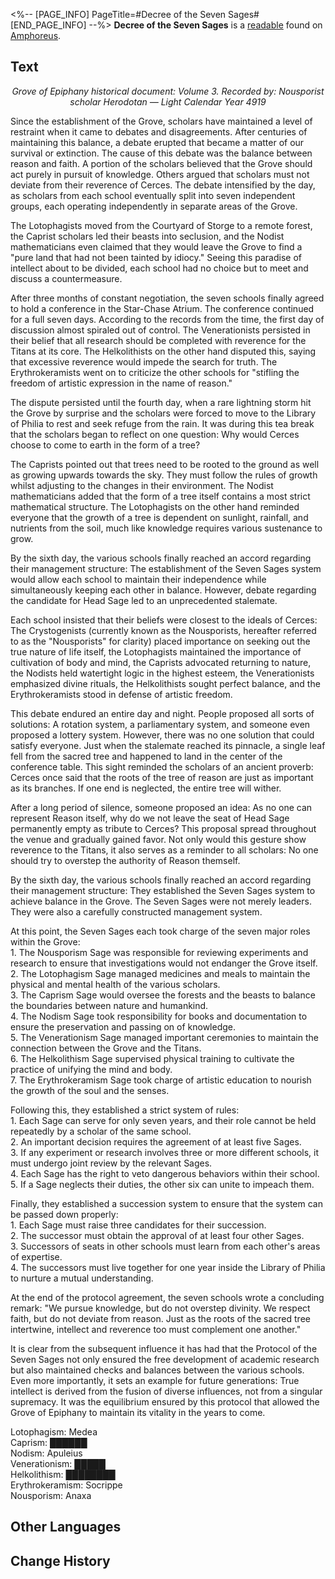 <%-- [PAGE_INFO]
PageTitle=#Decree of the Seven Sages#
[END_PAGE_INFO] --%>
{{Readable Infobox
|id           = 492
|partIds      = 190805
|title        = 
|image        = Item Decree of the Seven Sages.png
|world        = Amphoreus
|parts        = 1
|author       = <!--to be added-->
|description  = A page from a book used in the Grove of Epiphany's general education courses. It has been torturing generations of scholars for many years as an important test point that "requires memorization of the entire text."
|part1        = Decree of the Seven Sages
|source1      = {{cx|Source missing}}
|characters   = Cerces
|factions     = 
}}
'''Decree of the Seven Sages''' is a [[readable]] found on [[Amphoreus]].
<!--
==Location==
{{Map Embed|<map name>|<marker id>}}
-->
==Text==
<div align="center">''Grove of Epiphany historical document: Volume 3. Recorded by: Nousporist scholar Herodotan &mdash; Light Calendar Year 4919''</div>

Since the establishment of the Grove, scholars have maintained a level of restraint when it came to debates and disagreements. After centuries of maintaining this balance, a debate erupted that became a matter of our survival or extinction. The cause of this debate was the balance between reason and faith. A portion of the scholars believed that the Grove should act purely in pursuit of knowledge. Others argued that scholars must not deviate from their reverence of Cerces. The debate intensified by the day, as scholars from each school eventually split into seven independent groups, each operating independently in separate areas of the Grove.

The Lotophagists moved from the Courtyard of Storge to a remote forest, the Caprist scholars led their beasts into seclusion, and the Nodist mathematicians even claimed that they would leave the Grove to find a "pure land that had not been tainted by idiocy." Seeing this paradise of intellect about to be divided, each school had no choice but to meet and discuss a countermeasure.

After three months of constant negotiation, the seven schools finally agreed to hold a conference in the Star-Chase Atrium. The conference continued for a full seven days. According to the records from the time, the first day of discussion almost spiraled out of control. The Venerationists persisted in their belief that all research should be completed with reverence for the Titans at its core. The Helkolithists on the other hand disputed this, saying that excessive reverence would impede the search for truth. The Erythrokeramists went on to criticize the other schools for "stifling the freedom of artistic expression in the name of reason."

The dispute persisted until the fourth day, when a rare lightning storm hit the Grove by surprise and the scholars were forced to move to the Library of Philia to rest and seek refuge from the rain. It was during this tea break that the scholars began to reflect on one question: Why would Cerces choose to come to earth in the form of a tree?

The Caprists pointed out that trees need to be rooted to the ground as well as growing upwards towards the sky. They must follow the rules of growth whilst adjusting to the changes in their environment. The Nodist mathematicians added that the form of a tree itself contains a most strict mathematical structure. The Lotophagists on the other hand reminded everyone that the growth of a tree is dependent on sunlight, rainfall, and nutrients from the soil, much like knowledge requires various sustenance to grow.

By the sixth day, the various schools finally reached an accord regarding their management structure: The establishment of the Seven Sages system would allow each school to maintain their independence while simultaneously keeping each other in balance. However, debate regarding the candidate for Head Sage led to an unprecedented stalemate.

Each school insisted that their beliefs were closest to the ideals of Cerces: The Crystogenists (currently known as the Nousporists, hereafter referred to as the "Nousporists" for clarity) placed importance on seeking out the true nature of life itself, the Lotophagists maintained the importance of cultivation of body and mind, the Caprists advocated returning to nature, the Nodists held watertight logic in the highest esteem, the Venerationists emphasized divine rituals, the Helkolithists sought perfect balance, and the Erythrokeramists stood in defense of artistic freedom.

This debate endured an entire day and night. People proposed all sorts of solutions: A rotation system, a parliamentary system, and someone even proposed a lottery system. However, there was no one solution that could satisfy everyone. Just when the stalemate reached its pinnacle, a single leaf fell from the sacred tree and happened to land in the center of the conference table. This sight reminded the scholars of an ancient proverb: Cerces once said that the roots of the tree of reason are just as important as its branches. If one end is neglected, the entire tree will wither.

After a long period of silence, someone proposed an idea: As no one can represent Reason itself, why do we not leave the seat of Head Sage permanently empty as tribute to Cerces? This proposal spread throughout the venue and gradually gained favor. Not only would this gesture show reverence to the Titans, it also serves as a reminder to all scholars: No one should try to overstep the authority of Reason themself.

By the sixth day, the various schools finally reached an accord regarding their management structure: They established the Seven Sages system to achieve balance in the Grove. The Seven Sages were not merely leaders. They were also a carefully constructed management system.

At this point, the Seven Sages each took charge of the seven major roles within the Grove:<br />
1. The Nousporism Sage was responsible for reviewing experiments and research to ensure that investigations would not endanger the Grove itself.<br />
2. The Lotophagism Sage managed medicines and meals to maintain the physical and mental health of the various scholars.<br />
3. The Caprism Sage would oversee the forests and the beasts to balance the boundaries between nature and humankind.<br />
4. The Nodism Sage took responsibility for books and documentation to ensure the preservation and passing on of knowledge.<br />
5. The Venerationism Sage managed important ceremonies to maintain the connection between the Grove and the Titans.<br />
6. The Helkolithism Sage supervised physical training to cultivate the practice of unifying the mind and body.<br />
7. The Erythrokeramism Sage took charge of artistic education to nourish the growth of the soul and the senses.

Following this, they established a strict system of rules:<br />
1. Each Sage can serve for only seven years, and their role cannot be held repeatedly by a scholar of the same school.<br />
2. An important decision requires the agreement of at least five Sages.<br />
3. If any experiment or research involves three or more different schools, it must undergo joint review by the relevant Sages.<br />
4. Each Sage has the right to veto dangerous behaviors within their school.<br />
5. If a Sage neglects their duties, the other six can unite to impeach them.

Finally, they established a succession system to ensure that the system can be passed down properly:<br />
1. Each Sage must raise three candidates for their succession.<br />
2. The successor must obtain the approval of at least four other Sages.<br />
3. Successors of seats in other schools must learn from each other's areas of expertise.<br />
4. The successors must live together for one year inside the Library of Philia to nurture a mutual understanding.

<div align="center">{{Color|keyword|nobold=1|As for the seat of Head Sage, it will forever be reserved for the sacred tree and Reason themself.}}</div>

At the end of the protocol agreement, the seven schools wrote a concluding remark: "We pursue knowledge, but do not overstep divinity. We respect faith, but do not deviate from reason. Just as the roots of the sacred tree intertwine, intellect and reverence too must complement one another."

It is clear from the subsequent influence it has had that the Protocol of the Seven Sages not only ensured the free development of academic research but also maintained checks and balances between the various schools. Even more importantly, it sets an example for future generations: True intellect is derived from the fusion of diverse influences, not from a singular supremacy. It was the equilibrium ensured by this protocol that allowed the Grove of Epiphany to maintain its vitality in the years to come.


<div align="center">{{Color|keyword|nobold=1|Attachment: List of Current Seven Sages in the Grove}}</div>

Lotophagism: Medea<br />
Caprism: ██████<br />
Nodism: Apuleius<br />
Venerationism: █████<br />
Helkolithism: ████████<br />
Erythrokeramism: Socrippe<br />
Nousporism: Anaxa

<!--
==Trivia==
* 
-->
==Other Languages==
{{Other Languages
|en   = Decree of the Seven Sages
|zhs  = 七贤议定书
|zht  = 七賢議定書
|ja   = 七賢人の議定書
|ko   = 일곱 현인의 의정서
|es   = Decreto de los siete sabios
|fr   = Décret des Sept sages
|ru   = Соглашение семи мудрецов
|th   = สนธิสัญญาปราชญ์ทั้งเจ็ด
|vi   = Thư Nghị Định Bảy Hiền Giả
|de   = Die Protokolle der Sieben Weisen
|id   = Dekrit Tujuh Orang Bijak
|pt   = Decreto dos Sete Sábios
}}

==Change History==
{{Change History|3.1}}